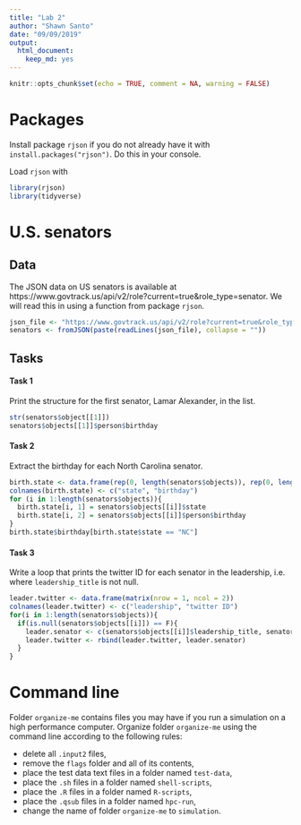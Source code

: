 ```yaml
---
title: "Lab 2"
author: "Shawn Santo"
date: "09/09/2019"
output: 
  html_document:
    keep_md: yes
---
```


```r
knitr::opts_chunk$set(echo = TRUE, comment = NA, warning = FALSE)
```

# Packages

Install package `rjson` if you do not already have it with 
`install.packages("rjson")`. Do this in your console.

Load `rjson` with

```r
library(rjson)
library(tidyverse)
```

# U.S. senators

## Data

The JSON data on US senators is available at 
https://www.govtrack.us/api/v2/role?current=true&role_type=senator. We will
read this in using a function from package `rjson`.

```r
json_file <- "https://www.govtrack.us/api/v2/role?current=true&role_type=senator"
senators <- fromJSON(paste(readLines(json_file), collapse = ""))
```

## Tasks

#### Task 1

Print the structure for the first senator, Lamar Alexander, in the list. 
```r
str(senators$object[[1]])
senators$objects[[1]]$person$birthday
```

#### Task 2

Extract the birthday for each North Carolina senator. 
```r
birth.state <- data.frame(rep(0, length(senators$objects)), rep(0, length(senators$objects), stringsAsFactors = FALSE))
colnames(birth.state) <- c("state", "birthday")
for (i in 1:length(senators$objects)){
  birth.state[i, 1] = senators$objects[[i]]$state
  birth.state[i, 2] = senators$objects[[i]]$person$birthday
}
birth.state$birthday[birth.state$state == "NC"]
```


#### Task 3

Write a loop that prints the twitter ID for each senator in the leadership, i.e.
where `leadership_title` is not null. 
```r
leader.twitter <- data.frame(matrix(nrow = 1, ncol = 2))
colnames(leader.twitter) <- c("leadership", "twitter ID")
for(i in 1:length(senators$objects)){
  if(is.null(senators$objects[[i]]) == F){
    leader.senator <- c(senators$objects[[i]]$leadership_title, senators$objects[[i]]$person$twitterid)
    leader.twitter <- rbind(leader.twitter, leader.senator)
  }
}
```


# Command line

Folder `organize-me` contains files you may have if you run a simulation on
a high performance computer. Organize folder `organize-me` using the command 
line according to the following rules:

- delete all `.input2` files,
- remove the `flags` folder and all of its contents,
- place the test data text files in a folder named `test-data`,
- place the `.sh` files in a folder named `shell-scripts`,
- place the `.R` files in a folder named `R-scripts`,
- place the `.qsub` files in a folder named `hpc-run`,
- change the name of folder `organize-me` to `simulation`.







